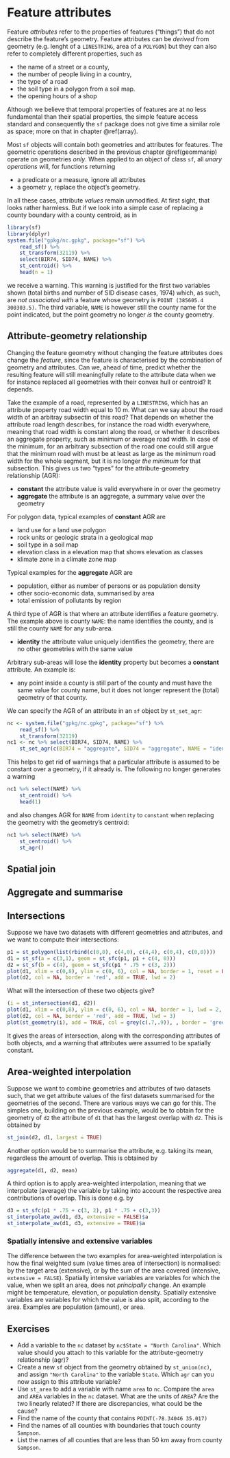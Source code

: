 # Feature attributes {#featureattributes}

Feature _attributes_ refer to the properties of features ("things")
that do not describe the feature's geometry. Feature attributes can
be _derived_ from geometry (e.g. lenght of a `LINESTRING`, area
of a `POLYGON`) but they can also refer to completely different
properties, such as 

* the name of a street or a county, 
* the number of people living in a country, 
* the type of a road
* the soil type in a polygon from a soil map.
* the opening hours of a shop

Although we believe that temporal properties of features are at no
less fundamental than their spatial properties, the simple feature
access standard and consequently the `sf` package does not give
time a similar role as space; more on that in chapter \@ref(array).

Most `sf` objects will contain both geometries and attributes for
features. The geometric operations described in the previous chapter
\@ref(geommanip) operate on geometries _only_. When applied to an
object of class `sf`, all _unary operations_ will, for functions
returning

* a predicate or a measure, ignore all attributes
* a geometr y, replace the object's geometry.

In all these cases, attribute _values_ remain unmodified. At first
sight, that looks rather harmless. But if we look into a simple
case of replacing a county boundary with a county centroid, as in
```r
library(sf)
library(dplyr)
system.file("gpkg/nc.gpkg", package="sf") %>%
	read_sf() %>%
	st_transform(32119) %>%
	select(BIR74, SID74, NAME) %>%
	st_centroid() %>%
	head(n = 1)
```
we receive a warning. This warning is justified for the first two
variables shown (total births and number of SID disease cases,
1974) which, as such, are _not associated with_ a feature whose
geometry is `POINT (385605.4 300303.5)`. The third variable,
`NAME` is however still the county name for the point indicated,
but the point geometry no longer _is_ the county geometry.

## Attribute-geometry relationship {#agr}

Changing the feature geometry without changing the feature attributes
does change the _feature_, since the feature is characterised by
the combination of geometry and attributes. Can we, ahead of time,
predict whether the resulting feature will still meaningfully relate
to the attribute data when we for instance replaced all geometries
with their convex hull or centroid? It depends.

Take the example of a road, represented by a `LINESTRING`, which has
an attribute property road width equal to 10 m. What can we say about
the road width of an arbitray subsectin of this road? That depends
on whether the attribute road length describes, for instance the
road width everywhere, meaning that road width is constant along the
road, or whether it describes an aggregate property, such as minimum
or average road width.  In case of the minimum, for an arbitrary
subsection of the road one could still argue that the minimum
road with must be at least as large as the minimum road width
for the whole segment, but it is no longer _the minimum_ for that
subsection. This gives us two "types" for the attribute-geometry
relationship (AGR):

* **constant** the attribute value is valid everywhere in or over the geometry
* **aggregate** the attribute is an aggregate, a summary value over the geometry

For polygon data, typical examples of **constant** AGR are

* land use for a land use polygon
* rock units or geologic strata in a geological map
* soil type in a soil map
* elevation class in a elevation map that shows elevation as classes
* klimate zone in a climate zone map

Typical examples for the **aggregate** AGR are

* population, either as number of persons or as population density
* other socio-economic data, summarised by area
* total emission of pollutants by region

A third type of AGR is that where an attribute identifies a feature
geometry. The example above is county `NAME`: the name identifies
the county, and is still the county `NAME` for any sub-area. 

* **identity** the attribute value uniquely identifies the geometry, there are no other geometries with the same value

Arbitrary sub-areas will lose the **identity** property but becomes
a **constant** attribute. An example is:

* any point inside a county is still part of the county and must have the same value for county name, but it does not longer represent the (total) geometry of that county.

We can specify the AGR of an attribute in an `sf` object by `st_set_agr`:
```r
nc <- system.file("gpkg/nc.gpkg", package="sf") %>%
	read_sf() %>%
	st_transform(32119)
nc1 <- nc %>% select(BIR74, SID74, NAME) %>%
	st_set_agr(c(BIR74 = "aggregate", SID74 = "aggregate", NAME = "identity"))
```
This helps to get rid of warnings that a particular attribute is assumed to be constant over a geometry, if it already is. The following no longer generates a warning
```r
nc1 %>% select(NAME) %>%
	st_centroid() %>%
	head(1)
```
and also changes AGR for `NAME` from `identity` to `constant` when replacing the geometry with the geometry's centroid:
```r
nc1 %>% select(NAME) %>%
	st_centroid() %>% 
	st_agr()
```

## Spatial join

## Aggregate and summarise

## Intersections

Suppose we have two datasets with different geometries and attributes, and we want to compute their
intersections:
```r
p1 = st_polygon(list(rbind(c(0,0), c(4,0), c(4,4), c(0,4), c(0,0))))
d1 = st_sf(a = c(3,1), geom = st_sfc(p1, p1 + c(4, 0)))
d2 = st_sf(b = c(4), geom = st_sfc(p1 * .75 + c(3, 2)))
plot(d1, xlim = c(0,8), ylim = c(0, 6), col = NA, border = 1, reset = FALSE)
plot(d2, col = NA, border = 'red', add = TRUE, lwd = 2)
```
What will the intersection of these two objects give?
```r
(i = st_intersection(d1, d2))
plot(d1, xlim = c(0,8), ylim = c(0, 6), col = NA, border = 1, lwd = 2, reset = FALSE)
plot(d2, col = NA, border = 'red', add = TRUE, lwd = 3)
plot(st_geometry(i), add = TRUE, col = grey(c(.7,.9)), , border = 'green', lwd = 1)
```
It gives the areas of intersection, along with the corresponding attributes of both objects, and a warning that attributes were assumed to be spatially constant.

## Area-weighted interpolation

Suppose we want to combine geometries and attributes of two datasets such, that we get attribute values of the first datasets summarised for the geometries of the second. There are various ways we can go for this. The simples one, building on the previous example, would be to obtain for the geometry of `d2` the attribute of `d1` that has the largest overlap with `d2`. This is obtained by
```r
st_join(d2, d1, largest = TRUE)
```

Another option would be to summarise the attribute, e.g. taking its mean, regardless the amount of overlap. This is obtained by
```r
aggregate(d1, d2, mean)
```

A third option is to apply area-weighted interpolation, meaning that we interpolate (average) the variable by taking into account the respective area contributions of overlap. This is done e.g. by
```r
d3 = st_sfc(p1 * .75 + c(3, 2), p1 * .75 + c(3,3))
st_interpolate_aw(d1, d3, extensive = FALSE)$a
st_interpolate_aw(d1, d3, extensive = TRUE)$a
```

### Spatially intensive and extensive variables

The difference between the two examples for area-weighted interpolation is how the final weighted sum (value times area of intersection) is normalised: by the target area (extensive), or by the sum of the area covered (intensive, `extensive = FALSE`). Spatially intensive variables are variables for which the value, when we split an area, does not _principally_ change. An example might be temperature, elevation, or population density. Spatially extensive variables are variables for which the value is also split, according to the area. Examples are population (amount), or area.

## Exercises

* Add a variable to the `nc` dataset by `nc$State = "North Carolina"`. Which value should you attach to this variable for the attribute-geometry relationship (agr)?
* Create a new `sf` object from the geometry obtained by `st_union(nc)`, and assign `"North Carolina"` to the variable `State`. Which `agr` can you now assign to this attribute variable?
* Use `st_area` to add a variable with name `area` to `nc`. Compare the `area` and `AREA` variables in the `nc` dataset. What are the units of `AREA`? Are the two linearly related? If there are discrepancies, what could be the cause?
* Find the name of the county that contains `POINT(-78.34046 35.017)`
* Find the names of all counties with boundaries that touch county `Sampson`.
* List the names of all counties that are less than 50 km away from county `Sampson`.
